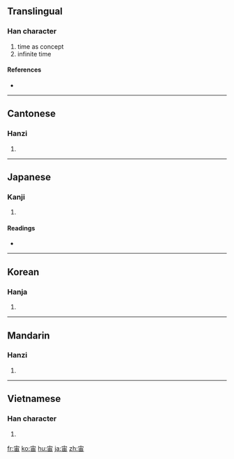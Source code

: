 ==Translingual==

===Han character===
{{Han char|rn=40|rad=宀|as=05|sn=8|four=3060<sub>2</sub>|canj=十中田 (JLW)}}

# time as concept
# infinite time

====References====
* {{Han ref|kx=0283.170|dkj=07108|dj=0559.010|hdz=20921.020|uh=5B99|ud=23449|bh=A97A|bd=43386}}

----

==Cantonese==

===Hanzi===
{{yue-hanzi|jyut=|y=jau6}}

# {{defn|Cantonese|sort=宀05}}

----

==Japanese==

===Kanji===
{{ja-kanji|grade=6|rs=宀05}}

# {{defn|Japanese}}

====Readings====
* {{ja-readings|on=[[ちゅう]] (chū)|kun=[[そら]] (sora)}}

----

==Korean==

===Hanja===
{{ko-hanja|hangeul=주|rv=ju|mr=chu}}

# {{defn|Korean|sort=宀05}}

----

==Mandarin==

===Hanzi===
{{cmn-hanzi|pin=[[zhòu]] ([[zhou4]])|wg=chou<sup>4</sup>}}

# {{defn|Mandarin|sort=宀05}}

----

==Vietnamese==

===Han character===
{{vi-hantu|[[trụ]]|rs=宀05}}

# {{defn|Vietnamese|sort=宀05}}

[[fr:宙]]
[[ko:宙]]
[[hu:宙]]
[[ja:宙]]
[[zh:宙]]